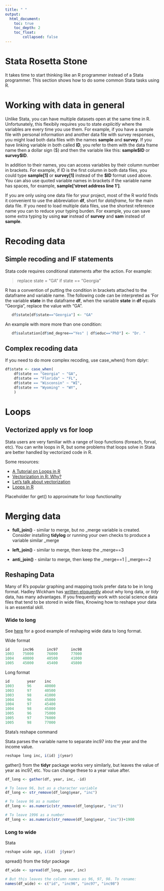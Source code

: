 ```yaml
---
title: " "
output:
  html_document:
    toc: true
    toc_depth: 2
    toc_float: 
        collapsed: false
---
```


# Stata Rosetta Stone

It takes time to start thinking like an R programmer instead of a Stata programmer.  This section shows how to do some common Stata tasks using R.  

# Working with data in general

Unlike Stata, you can have multiple datasets open at the same time in R.  Unfortunately, this flexibily requires you to state *explicitly* where the variables are every time you use them.  For example, if you have a sample file with personal information and another data file with survey responses, you might load both data files with the names **sample** and **survey**.  If you have linking variable in both called **ID**, you refer to them with the data frame name then a dollar sign (\$) and then the variable like this:   **sample\$ID** or **survey\$ID**.    

In addition to their names, you can access variables by their column number in brackets.  For example, if ID is the first column in both data files, you could type **sample[1]** or **survey[1]** instead of the **\$ID** format used above.  You can also use quoted variable names in brackets if the variable name has spaces, for example, **sample['street address line 1']**.

If you are only using one data file for your project, most of the R world finds it convenient to use the abbreviation **df**, short for *dataframe*, for the main data file.  If you need to load multiple data files, use the shortest reference name you can to reduce your typing burden.  For example, you can save some extra typing by using **sur** instead of **survey** and **sam** instead of **sample**.  

# Recoding data

## Simple recoding and IF statements

Stata code requires conditional statements after the action.  For example: 

>   replace state = "GA" if state == "Georgia"

R has a convention of putting the condition in brackets attached to the dataframe and variable name.  The following code can be interpreted as 'For the variable **state** in the dataframe **df**, when the variable **state** in **df** equals "Georgia", replace the value with "GA".   

```r
   df$state[df$state=="Georgia"] <- "GA"  
```

An example with more more than one condition:  

```r
   df$salutation[df$md_degree=="Yes" | df$educ=="PhD"] <- "Dr. "  
```

## Complex recoding data

If you need to do more complex recoding, use case_when() from dplyr:   

```r
df$state <- case_when(  
    df$state == "Georgia" ~ "GA",  
    df$state == "Florida" ~ "FL",  
    df$state == "Wisconsin" ~ "WI",  
    df$state == "Wyoming" ~ "WY",  
    )
```
   
# Loops

## Vectorized apply vs for loop

Stata users are very familiar with a range of loop functions (foreach, forval, etc).  You can write loops in R, but some problems that loops solve in Stata are better handled by vectorized code in R.  

Some resources: 

- [A Tutorial on Loops in R](https://www.datacamp.com/community/tutorials/tutorial-on-loops-in-r)  
- [Vectorization in R: Why?](http://www.noamross.net/blog/2014/4/16/vectorization-in-r--why.html)  
- [Let's talk about vectorization](http://alyssafrazee.com/2014/01/29/vectorization.html)  
- [Loops in R](https://swcarpentry.github.io/r-novice-inflammation/15-supp-loops-in-depth/)  

Placeholder for get() to approximate for loop functionality
   
# Merging data

* **full_join() ** - similar to merge, but no _merge variable is created.  Consider installing **tidylog** or running your own checks to produce a variable similar _merge  

* **left_join() ** - similar to merge, then keep the _merge==3 

* **anti_join() ** - similar to merge, then keep the _merge==1  | _merge==2

## Reshaping Data 

Many of R's popular graphing and mapping tools prefer data to be in long format.  Hadley Wickham has [written eloquently](https://vita.had.co.nz/papers/tidy-data.pdf) about why long data, or *tidy* data, has many advantages. If you frequently work with social science data files that tend to be stored in wide files, Knowing how to reshape your data is an essential skill.

### Wide to long

See [here](https://stats.idre.ucla.edu/stata/modules/reshaping-data-wide-to-long/) for a good example of reshaping wide data to long format.  

Wide format
```r
id      inc96      inc97      inc98   
1003    75000      76000      77000    
1004    40000      40500      41000    
1005    45000      45400      45800    
```

Long format
```r
id        year    inc 
1003      96      40000  
1003      97      40500  
1003      98      41000  
1004      96      45000  
1004      97      45400  
1004      98      45800  
1005      96      75000  
1005      97      76000  
1005      98      77000 
```

Stata's reshape command

Stata parses the variable name to separate inc97 into the year and the income value.  

```r
reshape long inc, i(id) j(year) 
```

gather() from the **tidyr** package works very similarly, but leaves the value of year as inc97, etc.  You can change these to a year value after.  

```r
df_long <- gather(df, year, inc, -id)

# To leave 96, but as a character variable
df_long <- str_remove(df_long$year, "inc")

# To leave 96 as a number
df_long <- as.numeric(str_remove(df_long$year, "inc")) 

# To leave 1996 as a number
df_long <- as.numeric(str_remove(df_long$year, "inc"))+1900 
```

### Long to wide

Stata

```r
reshape wide age, i(id)  j(year) 
```

spread() from the tidyr package

```r
df_wide <- spread(df_long, year, inc)

# But this leaves the column names as 96, 97, 98. To rename:
names(df_wide) <- c("id", "inc96", "inc97", "inc98")
```


